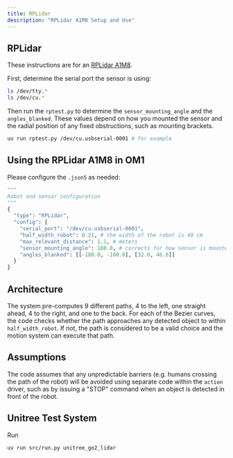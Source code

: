 ```yaml
---
title: RPLidar
description: "RPLidar A1M8 Setup and Use"
---
```


## RPLidar

These instructions are for an [RPLidar A1M8](https://bucket-download.slamtec.com/d1e428e7efbdcd65a8ea111061794fb8d4ccd3a0/LD108_SLAMTEC_rplidar_datasheet_A1M8_v3.0_en.pdf).

First, determine the serial port the sensor is using:

```bash
ls /dev/tty.*  
ls /dev/cu.*  
```

Then run the `rptest.py` to determine the `sensor_mounting_angle` and the `angles_blanked`. These values depend on how you mounted the sensor and the radial position of any fixed obstructions, such as mounting brackets.

```bash
uv run rptest.py /dev/cu.usbserial-0001 # for example 
```

## Using the RPLidar A1M8 in OM1

Please configure the `.json5` as needed: 

```python
"""
Robot and sensor configuration
"""
{
  "type": "RPLidar",
  "config": {
    "serial_port": "/dev/cu.usbserial-0001",
    "half_width_robot": 0.21, # the width of the robot is 40 cm
    "max_relevant_distance": 1.1, # meters
    "sensor_mounting_angle": 180.0, # corrects for how sensor is mounted relative to robot
    "angles_blanked": [[-180.0, -160.0], [32.0, 46.6]]
  }
}
```

## Architecture 

The system pre-computes 9 different paths, 4 to the left, one straight ahead, 4 to the right, and one to the back. For each of the Bezier curves, the code checks whether the path approaches any detected object to within `half_width_robot`. If not, the path is considered to be a valid choice and the motion system can execute that path. 

## Assumptions

The code assumes that any unpredictable barriers (e.g. humans crossing the path of the robot) will be avoided using separate code within the `action` driver, such as by issuing a "STOP" command when an object is detected in front of the robot.   

## Unitree Test System 

Run
```bash
uv run src/run.py unitree_go2_lidar
```